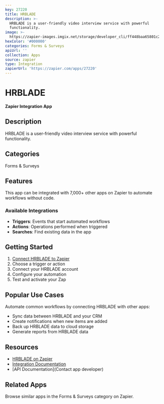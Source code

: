 ```yaml
---
key: 27220
title: HRBLADE
description: >-
  HRBLADE is a user-friendly video interview service with powerful
  functionality.
image: >-
  https://zapier-images.imgix.net/storage/developer_cli/ff448baa65801c2acc3f0d66d788d00c_2.png?auto=format%2Ccompress&ixlib=python-3.0.0&q=50
hexColor: '#000000'
categories: Forms & Surveys
apiUrl: ''
collection: Apps
source: zapier
type: Integration
zapierUrl: 'https://zapier.com/apps/27220'
---
```

# HRBLADE

**Zapier Integration App**

## Description

HRBLADE is a user-friendly video interview service with powerful functionality.

## Categories

Forms & Surveys

## Features

This app can be integrated with 7,000+ other apps on Zapier to automate workflows without code.

### Available Integrations

- **Triggers**: Events that start automated workflows
- **Actions**: Operations performed when triggered
- **Searches**: Find existing data in the app

## Getting Started

1. [Connect HRBLADE to Zapier](https://zapier.com/apps/27220)
2. Choose a trigger or action
3. Connect your HRBLADE account
4. Configure your automation
5. Test and activate your Zap

## Popular Use Cases

Automate common workflows by connecting HRBLADE with other apps:

- Sync data between HRBLADE and your CRM
- Create notifications when new items are added
- Back up HRBLADE data to cloud storage
- Generate reports from HRBLADE data

## Resources

- [HRBLADE on Zapier](https://zapier.com/apps/27220)
- [Integration Documentation](https://zapier.com/apps/27220/integrations)
- [API Documentation](Contact app developer)

## Related Apps

Browse similar apps in the Forms & Surveys category on Zapier.
